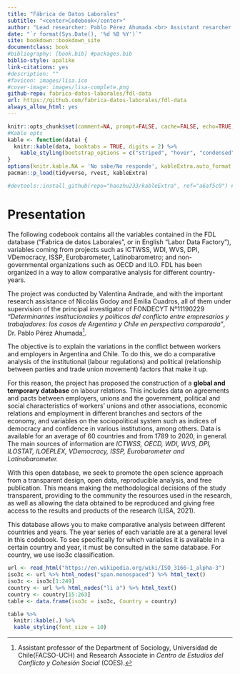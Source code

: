```yaml
---
title: "Fábrica de Datos Laborales"
subtitle: "<center>Codebook</center>"
author: "Lead researcher: Pablo Pérez Ahumada <br> Assistant resarcher: Valentina Andrade <br> Research assistants: Emilia Cuadros y Nicolás Godoy"
date: "`r format(Sys.Date(), '%d %B %Y')`"
site: bookdown::bookdown_site
documentclass: book
#bibliography: [book.bib] #packages.bib
biblio-style: apalike
link-citations: yes
#description: ""
#favicon: images/lisa.ico
#cover-image: images/lisa-complete.png
github-repo: fabrica-datos-laborales/fdl-data
url: https://github.com/fabrica-datos-laborales/fdl-data
always_allow_html: yes
---
```


```r
knitr::opts_chunk$set(comment=NA, prompt=FALSE, cache=FALSE, echo=TRUE, results='asis', message = F, warning = F)
#Kable opts
kable <- function(data) {
  knitr::kable(data, booktabs = TRUE, digits = 2) %>% 
    kable_styling(bootstrap_options = c("striped", "hover", "condensed", "responsive"), latex_options =c("striped", "scale_down"),  full_width = T)
}
options(knitr.kable.NA = 'No sabe/No responde', kableExtra.auto_format = FALSE)
pacman::p_load(tidyverse, rvest, kableExtra)
```

```r
#devtools::install_github(repo="haozhu233/kableExtra", ref="a6af5c0") #para collapse rows
```

# Presentation{-}

The following codebook contains all the variables contained in the FDL database ("Fabrica de datos Laborales", or in English "Labor Data Factory"), variables coming from projects such as ICTWSS, WDI, WVS, DPI, VDemocracy, ISSP, Eurobarometer, Latinobarometro; and non-governmental organizations such as OECD and ILO. FDL has been organized in a way to allow comparative analysis for different country-years.

The project was conducted by Valentina Andrade, and with the important research assistance of Nicolás Godoy and Emilia Cuadros, all of them under supervision of the principal investigator of FONDECYT N°11190229 *"Determinantes institucionales y políticos del conflicto entre empresarios y trabajadores: los casos de Argentina y Chile en perspectiva comparada"*, Dr. Pablo Pérez Ahumada[^1].

[^1]: Assistant professor of the Department of Sociology, Universidad de Chile(FACSO-UCH) and Research Associate in *Centro de Estudios del Conflicto y Cohesión Social* (COES). 

The objective is to explain the variations in the conflict between workers and employers in Argentina and Chile. To do this, we do a comparative analysis of the institutional (labour regulations) and political (relationship between parties and trade union movement) factors that make it up. 

For this reason, the project has proposed the construction of a **global and temporary database** on labour relations. This includes data on agreements and pacts between employers, unions and the government, political and social characteristics of workers' unions and other associations, economic relations and employment in different branches and sectors of the economy, and variables on the sociopolitical system such as indices of democracy and confidence in various institutions, among others. Data is available for an average of 60 countries and from 1789 to 2020, in general. The main sources of information are *ICTWSS, OECD, WDI, WVS, DPI, ILOSTAT, ILOEPLEX, VDemocracy, ISSP, Eurobarometer and Latinobarometer.*

With this open database, we seek to promote the open science approach from a transparent design, open data, reproducible analysis, and free publication. This means making the methodological decisions of the study transparent, providing to the community the resources used in the research, as well as allowing the data obtained to be reproduced and giving free access to the results and products of the research (LISA, 2021).

This database allows you to make comparative analysis between different countries and years. The year series of each variable are at a general level in this codebook. To see specifically for which variables it is available in a certain country and year, it must be consulted in the same database. For country, we use iso3c classification. 

```r
url <- read_html("https://en.wikipedia.org/wiki/ISO_3166-1_alpha-3")
iso3c <- url %>% html_nodes("span.monospaced") %>% html_text()  
iso3c <- iso3c[1:249]
country <- url %>% html_nodes("li a") %>% html_text()
country <- country[15:263]
table <- data.frame(iso3c = iso3c, Country = country)

table %>% 
  knitr::kable(.) %>% 
  kable_styling(font_size = 10) 

```


